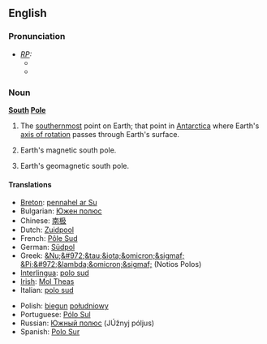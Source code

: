 {{see|south pole}}
==English==
===Pronunciation===
* ''[[RP]]:''
** {{IPA|/ˈsaʊθ pəʊl/}}
** {{SAMPA|//}}

===Noun===
{{wikipedia}}
'''[[south|South]] [[pole|Pole]]'''
# {{geography}} The [[southernmost]] point on Earth; that point in [[Antarctica]] where Earth's [[axis of rotation]] passes through Earth's surface.
# {{geography}} Earth's magnetic south pole.
# {{geography}} Earth's geomagnetic south pole.

====Translations====
{{top}}
*[[Breton]]: [[pennahel ar Su]] {{m}}
*Bulgarian: [[Южен полюс]]
*Chinese: [[南极]]
*Dutch: [[Zuidpool]] {{m}}
*French: [[Pôle Sud]] {{m}}
*German: [[Südpol]] {{m}}
*Greek: [[&Nu;&#972;&tau;&iota;&omicron;&sigmaf; &Pi;&#972;&lambda;&omicron;&sigmaf;]] (Notios Polos)
*[[Interlingua]]: [[polo sud]]
*[[Irish]]: [[Mol Theas]]
*Italian: [[polo sud]] {{m}}
{{mid}}
*Polish: [[biegun]] [[południowy]] {{m}}
*Portuguese: [[Pólo Sul]] {{m}}
*Russian: [[Южный полюс]] (JÚžnyj póljus) {{m}}
*Spanish: [[Polo Sur]] {{m}}
{{bottom}}